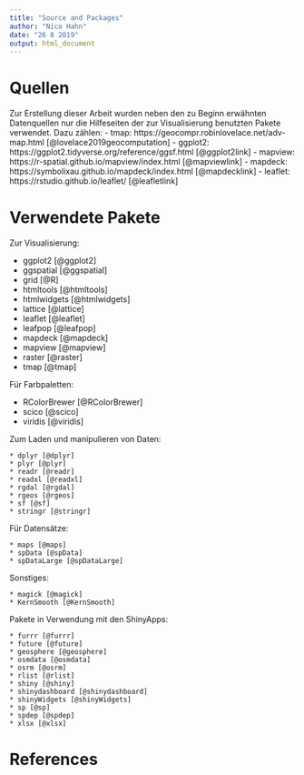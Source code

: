 ```yaml
---
title: "Source and Packages"
author: "Nico Hahn"
date: "26 8 2019"
output: html_document
---
```



# Quellen
Zur Erstellung dieser Arbeit wurden neben den zu Beginn erwähnten Datenquellen nur die Hilfeseiten der zur Visualisierung benutzten Pakete verwendet. Dazu zählen:
    - tmap: https://geocompr.robinlovelace.net/adv-map.html [@lovelace2019geocomputation]
    - ggplot2: https://ggplot2.tidyverse.org/reference/ggsf.html [@ggplot2link]
    - mapview: https://r-spatial.github.io/mapview/index.html [@mapviewlink]
    - mapdeck: https://symbolixau.github.io/mapdeck/index.html [@mapdecklink]
    - leaflet: https://rstudio.github.io/leaflet/ [@leafletlink]
    
# Verwendete Pakete
Zur Visualisierung:
  
  * ggplot2 [@ggplot2]
  * ggspatial [@ggspatial]
  * grid [@R]
  * htmltools [@htmltools]
  * htmlwidgets [@htmlwidgets]
  * lattice [@lattice]
  * leaflet [@leaflet]
  * leafpop [@leafpop]
  * mapdeck [@mapdeck]
  * mapview [@mapview]
  * raster [@raster]
  * tmap [@tmap]

Für Farbpaletten:

  * RColorBrewer [@RColorBrewer]
  * scico [@scico]
  * viridis [@viridis]
  
Zum Laden und manipulieren von Daten:

    * dplyr [@dplyr]
    * plyr [@plyr]
    * readr [@readr]
    * readxl [@readxl]
    * rgdal [@rgdal]
    * rgeos [@rgeos]
    * sf [@sf]
    * stringr [@stringr]

Für Datensätze:

    * maps [@maps]
    * spData [@spData]
    * spDataLarge [@spDataLarge]

Sonstiges: 

    * magick [@magick]
    * KernSmooth [@KernSmooth]
    
Pakete in Verwendung mit den ShinyApps:

    * furrr [@furrr]
    * future [@future]
    * geosphere [@geosphere]
    * osmdata [@osmdata]
    * osrm [@osrm]
    * rlist [@rlist]
    * shiny [@shiny]
    * shinydashboard [@shinydashboard]
    * shinyWidgets [@shinyWidgets]
    * sp [@sp]
    * spdep [@spdep]
    * xlsx [@xlsx]
    
# References
